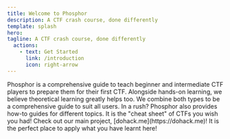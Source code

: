 ```yaml
---
title: Welcome to Phosphor
description: A CTF crash course, done differently
template: splash
hero:
tagline: A CTF crash course, done differently
  actions:
    - text: Get Started
      link: /introduction
      icon: right-arrow
---
```




<CardGrid>
	<Card title="What is this?" icon="information">
		Phosphor is a comprehensive guide to teach beginner and intermediate CTF players to prepare them for their first CTF.
	</Card>
    <Card title="Whats so different?" icon="document">
        Alongside hands-on learning, we believe theoretical learning greatly helps too. We combine both types to be a
        comprehensive guide to suit all users.
	</Card>
    <Card title="What else?" icon="list-format">
        In a rush? Phosphor also provides how-to guides for different topics. It is the "cheat sheet" of CTFs you wish
        you had!
	</Card>
    <Card title="Also check out:" icon="rocket">
        Check out our main project, [dohack.me](https://dohack.me)! It is the perfect place to apply what you have
        learnt here!
	</Card>
</CardGrid>
